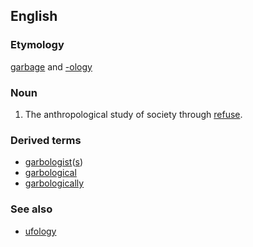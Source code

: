 ==English==
===Etymology===
[[garbage]] and [[-ology]]

===Noun===
#The anthropological study of society through [[refuse]].

===Derived terms===
*[[garbologist]]([[garbologists|s]])
*[[garbological]]
*[[garbologically]]

===See also===
*[[ufology]]